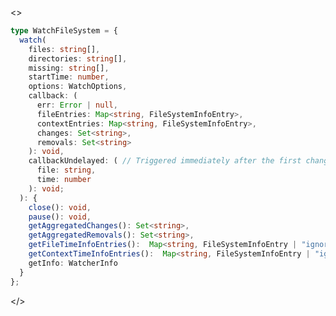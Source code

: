 <>

```ts
type WatchFileSystem = {
  watch(
    files: string[],
    directories: string[],
    missing: string[],
    startTime: number,
    options: WatchOptions,
    callback: (
      err: Error | null,
      fileEntries: Map<string, FileSystemInfoEntry>,
      contextEntries: Map<string, FileSystemInfoEntry>,
      changes: Set<string>,
      removals: Set<string>
    ): void,
    callbackUndelayed: ( // Triggered immediately after the first change
      file: string,
      time: number
    ): void;
  ): {
    close(): void,
    pause(): void,
    getAggregatedChanges(): Set<string>,
    getAggregatedRemovals(): Set<string>,
    getFileTimeInfoEntries():  Map<string, FileSystemInfoEntry | "ignore">,
    getContextTimeInfoEntries():  Map<string, FileSystemInfoEntry | "ignore">,
    getInfo: WatcherInfo
  }
};
```

</>
